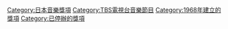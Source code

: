 {{catmore}}

[[Category:日本音樂獎項|Category:日本音樂獎項]]
[[Category:TBS電視台音樂節目|Category:TBS電視台音樂節目]]
[[Category:1968年建立的獎項|Category:1968年建立的獎項]]
[[Category:已停辦的獎項|Category:已停辦的獎項]]